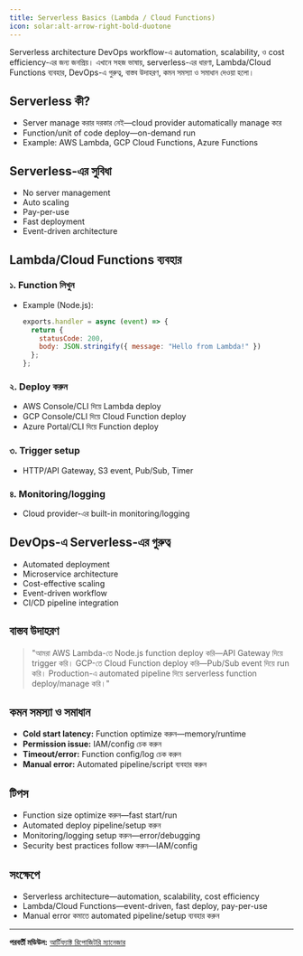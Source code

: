 ```yaml
---
title: Serverless Basics (Lambda / Cloud Functions)
icon: solar:alt-arrow-right-bold-duotone
---
```


Serverless architecture DevOps workflow-এ automation, scalability, ও cost efficiency-এর জন্য জনপ্রিয়। এখানে সহজ ভাষায়, serverless-এর ধারণা, Lambda/Cloud Functions ব্যবহার, DevOps-এ গুরুত্ব, বাস্তব উদাহরণ, কমন সমস্যা ও সমাধান দেওয়া হলো।

## Serverless কী?
- Server manage করার দরকার নেই—cloud provider automatically manage করে
- Function/unit of code deploy—on-demand run
- Example: AWS Lambda, GCP Cloud Functions, Azure Functions

## Serverless-এর সুবিধা
- No server management
- Auto scaling
- Pay-per-use
- Fast deployment
- Event-driven architecture

## Lambda/Cloud Functions ব্যবহার

### ১. Function লিখুন
- Example (Node.js):
    ```javascript
    exports.handler = async (event) => {
      return {
        statusCode: 200,
        body: JSON.stringify({ message: "Hello from Lambda!" })
      };
    };
    ```

### ২. Deploy করুন
- AWS Console/CLI দিয়ে Lambda deploy
- GCP Console/CLI দিয়ে Cloud Function deploy
- Azure Portal/CLI দিয়ে Function deploy

### ৩. Trigger setup
- HTTP/API Gateway, S3 event, Pub/Sub, Timer

### ৪. Monitoring/logging
- Cloud provider-এর built-in monitoring/logging

## DevOps-এ Serverless-এর গুরুত্ব
- Automated deployment
- Microservice architecture
- Cost-effective scaling
- Event-driven workflow
- CI/CD pipeline integration

## বাস্তব উদাহরণ

> "আমরা AWS Lambda-তে Node.js function deploy করি—API Gateway দিয়ে trigger করি। GCP-তে Cloud Function deploy করি—Pub/Sub event দিয়ে run করি। Production-এ automated pipeline দিয়ে serverless function deploy/manage করি।"

## কমন সমস্যা ও সমাধান
- **Cold start latency:** Function optimize করুন—memory/runtime
- **Permission issue:** IAM/config চেক করুন
- **Timeout/error:** Function config/log চেক করুন
- **Manual error:** Automated pipeline/script ব্যবহার করুন

## টিপস
- Function size optimize করুন—fast start/run
- Automated deploy pipeline/setup করুন
- Monitoring/logging setup করুন—error/debugging
- Security best practices follow করুন—IAM/config

## সংক্ষেপে
- Serverless architecture—automation, scalability, cost efficiency
- Lambda/Cloud Functions—event-driven, fast deploy, pay-per-use
- Manual error কমাতে automated pipeline/setup ব্যবহার করুন

---

**পরবর্তী মডিউল:** [আর্টিফ্যাক্ট রিপোজিটরি ম্যানেজার](/dev-ops/artifact-repo-manager)
